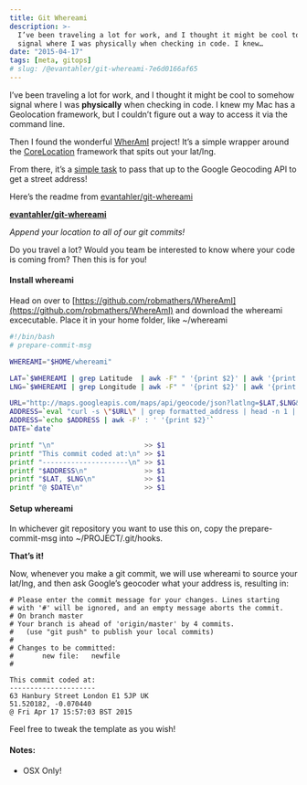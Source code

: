 ```yaml
---
title: Git Whereami
description: >-
  I’ve been traveling a lot for work, and I thought it might be cool to somehow
  signal where I was physically when checking in code. I knew…
date: "2015-04-17"
tags: [meta, gitops]
# slug: /@evantahler/git-whereami-7e6d0166af65
---
```


I’ve been traveling a lot for work, and I thought it might be cool to somehow signal where I was **physically** when checking in code. I knew my Mac has a Geolocation framework, but I couldn’t figure out a way to access it via the command line.

Then I found the wonderful [WherAmI](https://github.com/robmathers/WhereAmI) project! It’s a simple wrapper around the [CoreLocation](http://en.wikipedia.org/wiki/IOS_SDK#Core_Location) framework that spits out your lat/lng.

From there, it’s a [simple task](https://github.com/evantahler/git-whereami) to pass that up to the Google Geocoding API to get a street address!

Here’s the readme from [evantahler/git-whereami](https://github.com/evantahler/git-whereami)

[**evantahler/git-whereami**](https://github.com/evantahler/git-whereami)

_Append your location to all of our git commits!_

Do you travel a lot? Would you team be interested to know where your code is coming from? Then this is for you!

#### Install whereami

Head on over to [https://github.com/robmathers/WhereAmI](https://github.com/robmathers/WhereAmI) and download the whereami excecutable. Place it in your home folder, like ~/whereami

```bash
#!/bin/bash
# prepare-commit-msg

WHEREAMI="$HOME/whereami"

LAT=`$WHEREAMI | grep Latitude  | awk -F" " '{print $2}' | awk '{print $1}'`
LNG=`$WHEREAMI | grep Longitude | awk -F" " '{print $2}' | awk '{print $1}'`

URL="http://maps.googleapis.com/maps/api/geocode/json?latlng=$LAT,$LNG&sensor=false"
ADDRESS=`eval "curl -s \"$URL\" | grep formatted_address | head -n 1 | sed 's/\"//g' | sed 's/,//g'"`
ADDRESS=`echo $ADDRESS | awk -F' : ' '{print $2}'`
DATE=`date`

printf "\n"                      >> $1
printf "This commit coded at:\n" >> $1
printf "---------------------\n" >> $1
printf "$ADDRESS\n"              >> $1
printf "$LAT, $LNG\n"            >> $1
printf "@ $DATE\n"               >> $1
```

#### Setup whereami

In whichever git repository you want to use this on, copy the prepare-commit-msg into ~/PROJECT/.git/hooks.

**That’s it!**

Now, whenever you make a git commit, we will use whereami to source your lat/lng, and then ask Google’s geocoder what your address is, resulting in:

```raw
# Please enter the commit message for your changes. Lines starting
# with '#' will be ignored, and an empty message aborts the commit.
# On branch master
# Your branch is ahead of 'origin/master' by 4 commits.
#   (use "git push" to publish your local commits)
#
# Changes to be committed:
#       new file:   newfile
#

This commit coded at:
---------------------
63 Hanbury Street London E1 5JP UK
51.520182, -0.070440
@ Fri Apr 17 15:57:03 BST 2015
```

Feel free to tweak the template as you wish!

#### Notes:

- OSX Only!
